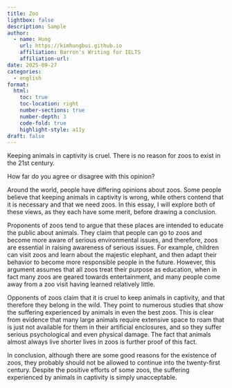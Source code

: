 ```yaml
---
title: Zoo
lightbox: false
description: Sample
author:
  - name: Hung
    url: https://kimhungbui.github.io
    affiliation: Barron's Writing for IELTS
    affiliation-url:
date: 2025-09-27
categories:
  - english
format:
  html:
    toc: true
    toc-location: right
    number-sections: true
    number-depth: 3
    code-fold: true
    highlight-style: a11y
draft: false
---
```

Keeping animals in captivity is cruel. There is no reason for zoos to exist in the 21st century.

How far do you agree or disagree with this opinion?

Around the world, people have differing opinions about zoos. Some people believe that keeping animals in captivity is wrong, while others contend that it is necessary and that we need zoos. In this essay, I will explore both of these views, as they each have some merit, before drawing a conclusion.

Proponents of zoos tend to argue that these places are intended to educate the public about animals. They claim that people can go to zoos and become more aware of serious environmental issues, and therefore, zoos are essential in raising awareness of serious issues. For example, children can visit zoos and learn about the majestic elephant, and then adapt their behavior to become more responsible people in the future. However, this argument assumes that all zoos treat their purpose as education, when in fact many zoos are geared towards entertainment, and many people come away from a zoo visit having learned relatively little.

Opponents of zoos claim that it is cruel to keep animals in captivity, and that therefore they belong in the wild. They point to numerous studies that show the suffering experienced by animals in even the best zoos. This is clear from evidence that many large animals require extensive space to roam that is just not available for them in their artificial enclosures, and so they suffer serious psychological and even physical damage. The fact that animals almost always live shorter lives in zoos is further proof of this fact.

In conclusion, although there are some good reasons for the existence of zoos, they probably should not be allowed to continue into the twenty-first century. Despite the positive efforts of some zoos, the suffering experienced by animals in captivity is simply unacceptable.




